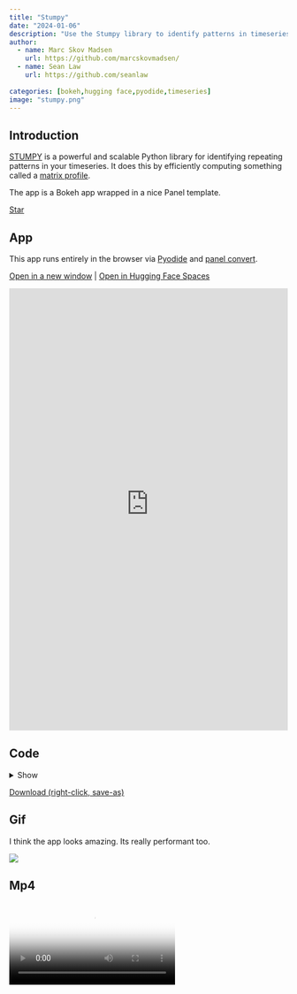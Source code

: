 ```yaml
---
title: "Stumpy"
date: "2024-01-06"
description: "Use the Stumpy library to identify patterns in timeseries"
author:
  - name: Marc Skov Madsen
    url: https://github.com/marcskovmadsen/  
  - name: Sean Law
    url: https://github.com/seanlaw
    
categories: [bokeh,hugging face,pyodide,timeseries]
image: "stumpy.png"
---
```


## Introduction

[STUMPY](https://github.com/TDAmeritrade/stumpy) is a powerful and scalable Python library for identifying repeating patterns in your timeseries. It does this by efficiently computing something called a [matrix profile](https://stumpy.readthedocs.io/en/latest/Tutorial_The_Matrix_Profile.html).

The app is a Bokeh app wrapped in a nice Panel template.

<script async defer src="https://buttons.github.io/buttons.js"></script>
<a class="github-button" href="https://github.com/TDAmeritrade/stumpy" data-color-scheme="no-preference: light; light: light; dark: dark;" data-icon="octicon-star" data-size="large" data-show-count="true" aria-label="Star TDAmeritrade/stumpy on GitHub">Star</a>

## App

This app runs entirely in the browser via [Pyodide](https://pyodide.org) and [panel convert](https://panel.holoviz.org/how_to/wasm/convert.html).

<a href="https://awesome-panel-stumpy.static.hf.space" target="_blank">Open in a new window</a> | <a href="https://huggingface.co/spaces/awesome-panel/stumpy" target="_blank">Open in Hugging Face Spaces</a>

<iframe
	src="https://awesome-panel-stumpy.static.hf.space"
	frameborder="0"
	style="width:100%;height:800px"
></iframe>

## Code

<details>
<summary>Show</summary>
```.python
```
</details>

<a href="https://raw.githubusercontent.com/awesome-panel/awesome-panel/main/examples/stumpy.py" download>Download (right-click, save-as)</a>

## Gif

I think the app looks amazing. Its really performant too.

<img src="https://cdn.awesome-panel.org/resources/stumpy/stumpy.gif"></img>

## Mp4

<video poster="https://cdn.awesome-panel.org/resources/stumpy/stumpy.png" controls>
  <source src="https://cdn.awesome-panel.org/resources/stumpy/stumpy.mp4" type="video/mp4">
  Your browser does not support HTML video.
</video>

## Png

<img src="https://cdn.awesome-panel.org/resources/stumpy/stumpy.png"></img>

## Social

Please share on social media. Thanks.

<a href="https://twitter.com/awesome_panel" target="_blank"><i class="bi bi-twitter"></i></a> <a href="https://www.linkedin.com/company/awesome-panel-org" target="_blank"><i class="bi bi-linkedin"></i></a>
